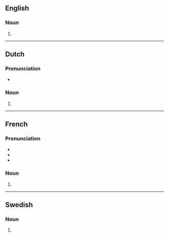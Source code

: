 ==English==

===Noun===
{{head|en|noun form}}

# {{plural of|en|chanson}}

----

==Dutch==

===Pronunciation===
* {{audio|nl|Nl-chansons.ogg|Audio}}

===Noun===
{{head|nl|noun plural form}}

# {{plural of|nl|chanson}}

----

==French==

===Pronunciation===
* {{fr-IPA}}
* {{homophones|fr|chanson}}
* {{hyphenation|fr|chan|sons}}

===Noun===
{{head|fr|noun plural form|g=f}}

# {{plural of|fr|chanson}}

----

==Swedish==

===Noun===
{{head|sv|noun form}}

# {{sv-noun-form-indef-gen|chanson}}